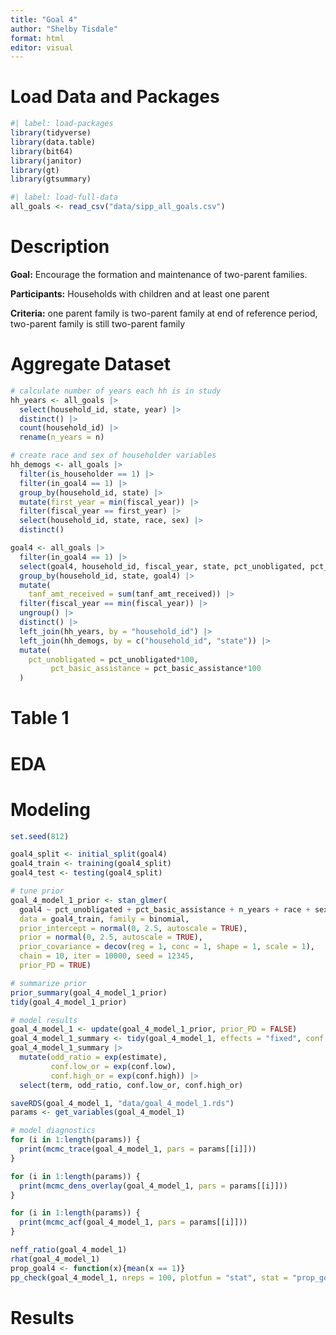 ```yaml
---
title: "Goal 4"
author: "Shelby Tisdale"
format: html
editor: visual
---
```


# Load Data and Packages

```r
#| label: load-packages
library(tidyverse)
library(data.table)
library(bit64)
library(janitor)
library(gt)
library(gtsummary)
```

```r
#| label: load-full-data
all_goals <- read_csv("data/sipp_all_goals.csv")
```

# Description

**Goal:** Encourage the formation and maintenance of two-parent families.

**Participants:** Households with children and at least one parent

**Criteria:** one parent family is two-parent family at end of reference period, two-parent family is still two-parent family

# Aggregate Dataset

```r

# calculate number of years each hh is in study
hh_years <- all_goals |>
  select(household_id, state, year) |>
  distinct() |>
  count(household_id) |>
  rename(n_years = n)

# create race and sex of householder variables
hh_demogs <- all_goals |>
  filter(is_householder == 1) |>
  filter(in_goal4 == 1) |>
  group_by(household_id, state) |>
  mutate(first_year = min(fiscal_year)) |>
  filter(fiscal_year == first_year) |>
  select(household_id, state, race, sex) |>
  distinct()

goal4 <- all_goals |>
  filter(in_goal4 == 1) |>
  select(goal4, household_id, fiscal_year, state, pct_unobligated, pct_basic_assistance, tanf_amt_received) |>
  group_by(household_id, state, goal4) |>
  mutate(
    tanf_amt_received = sum(tanf_amt_received)) |>
  filter(fiscal_year == min(fiscal_year)) |>
  ungroup() |>
  distinct() |>
  left_join(hh_years, by = "household_id") |>
  left_join(hh_demogs, by = c("household_id", "state")) |>
  mutate(
    pct_unobligated = pct_unobligated*100,
         pct_basic_assistance = pct_basic_assistance*100
  )

```

# Table 1

# EDA

# Modeling

```r
set.seed(812)

goal4_split <- initial_split(goal4)
goal4_train <- training(goal4_split)
goal4_test <- testing(goal4_split)

# tune prior
goal_4_model_1_prior <- stan_glmer(
  goal4 ~ pct_unobligated + pct_basic_assistance + n_years + race + sex + tanf_amt_received + (1 | fiscal_year) + (1 | state),
  data = goal4_train, family = binomial,
  prior_intercept = normal(0, 2.5, autoscale = TRUE),
  prior = normal(0, 2.5, autoscale = TRUE),
  prior_covariance = decov(reg = 1, conc = 1, shape = 1, scale = 1),
  chain = 10, iter = 10000, seed = 12345,
  prior_PD = TRUE)

# summarize prior
prior_summary(goal_4_model_1_prior)
tidy(goal_4_model_1_prior)

# model results
goal_4_model_1 <- update(goal_4_model_1_prior, prior_PD = FALSE)
goal_4_model_1_summary <- tidy(goal_4_model_1, effects = "fixed", conf.int = TRUE, conf.level = .95)
goal_4_model_1_summary |>
  mutate(odd_ratio = exp(estimate),
         conf.low_or = exp(conf.low),
         conf.high_or = exp(conf.high)) |>
  select(term, odd_ratio, conf.low_or, conf.high_or)

saveRDS(goal_4_model_1, "data/goal_4_model_1.rds")
params <- get_variables(goal_4_model_1)

# model diagnostics
for (i in 1:length(params)) {
  print(mcmc_trace(goal_4_model_1, pars = params[[i]]))
}

for (i in 1:length(params)) {
  print(mcmc_dens_overlay(goal_4_model_1, pars = params[[i]]))
}

for (i in 1:length(params)) {
  print(mcmc_acf(goal_4_model_1, pars = params[[i]]))
}

neff_ratio(goal_4_model_1)
rhat(goal_4_model_1)
prop_goal4 <- function(x){mean(x == 1)}
pp_check(goal_4_model_1, nreps = 100, plotfun = "stat", stat = "prop_goal3")
```

# Results
